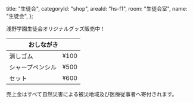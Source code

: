   title: "生徒会",
  categoryId: "shop",
  areaId: "hs-f1",
  room: "生徒会室",
  name: "生徒会",
};

浅野学園生徒会オリジナルグッズ販売中！
<table>
  <thead>
    <tr>
      <th colspan="2">おしながき</th>
    </tr>
  </thead>
  <tbody>
    <tr>
      <td>消しゴム</td>
      <td>¥100</td>
    </tr>
    <tr>
      <td>シャープペンシル</td>
      <td>¥500</td>
    </tr>
    <tr>
      <td>セット</td>
      <td>¥600</td>
    </tr>
  </tbody>
</table>
売上金はすべて自然災害による被災地域及び医療従事者へ寄付されます。
